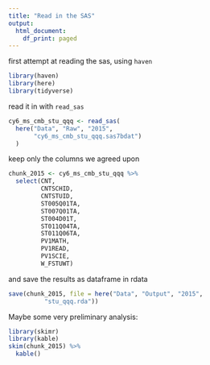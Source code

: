 ```yaml
---
title: "Read in the SAS"
output:
  html_document:
    df_print: paged
---
```


first attempt at reading the sas, using `haven`

```r
library(haven)
library(here)
library(tidyverse)
```

read it in with `read_sas`

```r
cy6_ms_cmb_stu_qqq <- read_sas(
  here("Data", "Raw", "2015",
       "cy6_ms_cmb_stu_qqq.sas7bdat")
  )
```

keep only the columns we agreed upon

```r
chunk_2015 <- cy6_ms_cmb_stu_qqq %>%
  select(CNT,
         CNTSCHID,
         CNTSTUID,
         ST005Q01TA,
         ST007Q01TA,
         ST004D01T,
         ST011Q04TA,
         ST011Q06TA,
         PV1MATH,
         PV1READ,
         PV1SCIE,
         W_FSTUWT)
```


and save the results as dataframe in rdata

```r
save(chunk_2015, file = here("Data", "Output", "2015",
          "stu_qqq.rda"))
```

Maybe some very preliminary analysis:

```r
library(skimr)
library(kable)
skim(chunk_2015) %>%
  kable()
```

